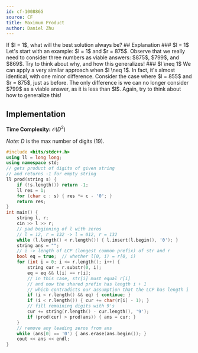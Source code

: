 ```yaml
---
id: cf-100886G
source: CF
title: Maximum Product
author: Daniel Zhu
---
```


<Spoiler title="Hint">
If $l = 1$, what will the best solution always be?
</Spoiler>
## Explanation
### $l = 1$
Let's start with an example: $l = 1$ and $r = 875$. Observe that we really need to consider three numbers as viable answers: $875$, $799$, and $869$. Try to think about why, and how this generalizes!
### $l \neq 1$
We can apply a very similar approach when $l \neq 1$. In fact, it's almost identical, with one minor difference. Consider the case where $l = 855$ and $r = 875$, just as before. The only difference is we can no longer consider $799$ as a viable answer, as it is less than $l$. Again, try to think about how to generalize this!

## Implementation

**Time Complexity:** $\mathcal{O}(D^2)$

_Note:_ $D$ is the max number of digits (19).

<LanguageSection>

<CPPSection>

```cpp
#include <bits/stdc++.h>
using ll = long long;
using namespace std;
// gets product of digits of given string
// and returns -1 for empty string
ll prod(string s) {
	if (!s.length()) return -1;
	ll res = 1;
	for (char c : s) { res *= c - '0'; }
	return res;
}
int main() {
	string l, r;
	cin >> l >> r;
	// pad beginning of l with zeros
	// l = 12, r = 132 -> l = 012, r = 132
	while (l.length() < r.length()) { l.insert(l.begin(), '0'); }
	string ans = "";
	// i -> length of LCP (longest common prefix) of str and r
	bool eq = true;  // whether l[0, i) = r[0, i)
	for (int i = 0; i <= r.length(); i++) {
		string cur = r.substr(0, i);
		eq = eq && l[i] == r[i];
		// in this case, str[i] must equal r[i]
		// and now the shared prefix has length i + 1
		// which contradicts our assumption that the LCP has length i
		if (i < r.length() && eq) { continue; }
		if (i < r.length()) { cur += char(r[i] - 1); }
		// fill remaining digits with 9's
		cur += string(r.length() - cur.length(), '9');
		if (prod(cur) > prod(ans)) { ans = cur; }
	}
	// remove any leading zeros from ans
	while (ans[0] == '0') { ans.erase(ans.begin()); }
	cout << ans << endl;
}
```

</CPPSection>

</LanguageSection>
